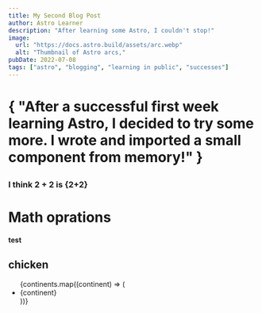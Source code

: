 ```yaml
---
title: My Second Blog Post
author: Astro Learner
description: "After learning some Astro, I couldn't stop!"
image:
  url: "https://docs.astro.build/assets/arc.webp"
  alt: "Thumbnail of Astro arcs,"
pubDate: 2022-07-08
tags: ["astro", "blogging", "learning in public", "successes"]
---
```


<h1 class="prose">

{
"After a successful first week learning Astro, I decided to try some more. I wrote and imported a small component from memory!"
}

</h1>


### I think 2 + 2 is {2+2}

# Math oprations

#### test

## **chicken**

<ul>
  {continents.map((continent) => (
    <li>{continent}</li>
  ))}
</ul>
